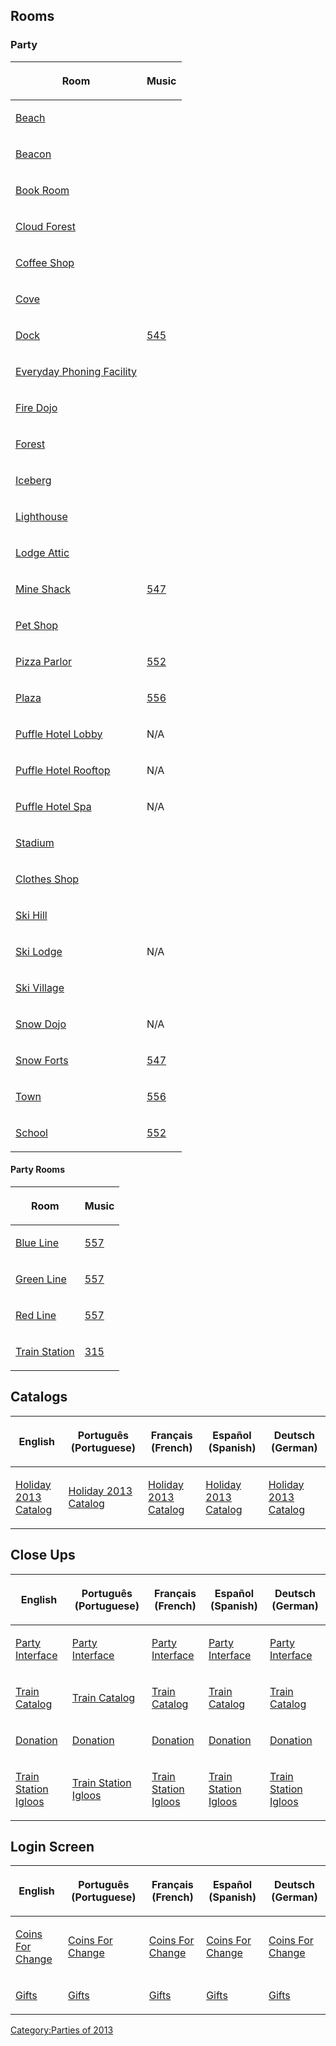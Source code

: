 

==Rooms==
===Party===
<center>
{|class="wikitable" border="1"
!Room!!Music
|-
|[[Media:RoomsBeach-HolidayParty2013.swf|Beach]]||
|-
|[[Media:RoomsBeacon-HolidayParty2013.swf|Beacon]]||
|-
|[[Media:RoomsBook-HolidayParty2013.swf|Book Room]]||
|-
|[[Media:RoomsCloudForest-HolidayParty2013.swf|Cloud Forest]]||
|-
|[[Media:RoomsCoffee-HolidayParty2013.swf|Coffee Shop]]||
|-
|[[Media:RoomsCove-HolidayParty2013.swf|Cove]]||
|-
|[[Media:RoomsDock-HolidayParty2013.swf|Dock]]||[[Media:Music545.swf|545]]
|-
|[[Media:RoomsAgentlobbymulti-HolidayParty2013.swf|Everyday Phoning Facility]]||
|-
|[[Media:RoomsDojofire-HolidayParty2013.swf|Fire Dojo]]||
|-
|[[Media:RoomsForest-HolidayParty2013.swf|Forest]]||
|-
|[[Media:RoomsBerg-HolidayParty2013.swf|Iceberg]]||
|-
|[[Media:RoomsLight-HolidayParty2013.swf|Lighthouse]]||
|-
|[[Media:RoomsAttic-HolidayParty2013.swf|Lodge Attic]]||
|-
|[[Media:RoomsShack-HolidayParty2013.swf|Mine Shack]]||[[Media:Music556.swf|547]]
|-
|[[Media:RoomsPet-HolidayParty2013.swf|Pet Shop]]||
|-
|[[Media:RoomsPizza-HolidayParty2013.swf|Pizza Parlor]]||[[Media:Music552.swf|552]]
|-
|[[Media:RoomsPlaza-HolidayParty2013.swf|Plaza]]||[[Media:Music556.swf|556]]
|-
|[[Media:RoomsHotellobby-HolidayParty2013.swf|Puffle Hotel Lobby]]||N/A
|-
|[[Media:RoomsHotelroof-HolidayParty2013.swf|Puffle Hotel Rooftop]]||N/A
|-
|[[Media:RoomsHotelspa-HolidayParty2013.swf|Puffle Hotel Spa]]||N/A
|-
|[[Media:RoomsRink-HolidayParty2013.swf|Stadium]]||
|-
|[[Media:RoomsShop-HolidayParty2013.swf|Clothes Shop]]||
|-
|[[Media:RoomsMtn-HolidayParty2013.swf|Ski Hill]]||
|-
|[[Media:RoomsLodge-HolidayParty2013.swf|Ski Lodge]]||N/A
|-
|[[Media:RoomsVillage-HolidayParty2013.swf|Ski Village]]||
|-
|[[Media:RoomsDojosnow-HolidayParty2013.swf|Snow Dojo]]||N/A
|-
|[[Media:RoomsForts-HolidayParty2013.swf|Snow Forts]]||[[Media:Music556.swf|547]]
|-
|[[Media:RoomsTown-HolidayParty2013.swf|Town]]||[[Media:Music556.swf|556]]
|-
|[[Media:RoomsSchool-HolidayParty2013.swf|School]]||[[Media:Music552.swf|552]]
|}
</center>

====Party Rooms====
<center>
{|class="wikitable" border="1"
!Room!!Music
|-
|[[Media:RoomsParty4-HolidayParty2013.swf|Blue Line]]||[[Media:Music557.swf|557]]
|-
|[[Media:RoomsParty2-HolidayParty2013.swf|Green Line]]||[[Media:Music557.swf|557]]
|-
|[[Media:RoomsParty3-HolidayParty2013.swf|Red Line]]||[[Media:Music557.swf|557]]
|-
|[[Media:RoomsParty1-HolidayParty2013.swf|Train Station]]||[[Media:Music315.swf|315]]
|}
</center>

==Catalogs==
<center>
{|class="wikitable" border="1"
!English
!Português (Portuguese)
!Français (French)
!Español (Spanish)
!Deutsch (German)
|-
|[[Media:ENCataloguesParty-HolidayParty2013.swf|Holiday 2013 Catalog]]||[[Media:PTCataloguesParty-HolidayParty2013.swf|Holiday 2013 Catalog]]||[[Media:FRCataloguesParty-HolidayParty2013.swf|Holiday 2013 Catalog]]||[[Media:ESCataloguesParty-HolidayParty2013-2.swf|Holiday 2013 Catalog]]||[[Media:DEClose upsHoliday Party 2013 Catalog.swf|Holiday 2013 Catalog]]
|}
</center>
==Close Ups==
<center>
{|class="wikitable" border="1"
!English
!Português (Portuguese)
!Français (French)
!Español (Spanish)
!Deutsch (German)
|-
|[[Media:ENClose upsParty interface-HolidayParty2013.swf|Party Interface]]||[[Media:PTClose upsParty interface-HolidayParty2013.swf|Party Interface]]||[[Media:FRClose upsParty interface-HolidayParty2013.swf|Party Interface]]||[[Media:ESClose upsParty interface-HolidayParty2013.swf|Party Interface]]||[[Media:DEClose upsParty interface-HolidayParty2013.swf|Party Interface]]
|-
|[[Media:ENClose upsTrain catalogue-HolidayParty2013.swf|Train Catalog]]||[[Media:PTClose upsTrain catalogue-HolidayParty2013.swf|Train Catalog]]||[[Media:FRClose upsTrain catalogue-HolidayParty2013.swf|Train Catalog]]||[[Media:ESCataloguesParty-HolidayParty2013.swf|Train Catalog]]||[[Media:DEClose upsTrain catalogue-HolidayParty2013.swf|Train Catalog]]
|-
|[[Media:ENClose upsDonation ui-HolidayParty2013.swf|Donation]]||[[Media:PTClose upsDonation ui-HolidayParty2013.swf|Donation]]||[[Media:FRClose upsDonation ui-HolidayParty2013.swf|Donation]]||[[Media:ESClose upsDonation ui-HolidayParty2013.swf|Donation]]||[[Media:DEClose upsDonation ui-HolidayParty2013.swf|Donation]]
|-
|[[Media:ENClose upsTrainstation igloo list-HolidayParty2013.swf|Train Station Igloos]]||[[Media:PTClose upsTrainstation igloo list-HolidayParty2013.swf|Train Station Igloos]]||[[Media:FRClose upsTrainstation igloo list-HolidayParty2013.swf|Train Station Igloos]]||[[Media:ESClose upsTrainstation igloo list-HolidayParty2013.swf|Train Station Igloos]]||[[Media:DEClose upsTrainstation igloo list-HolidayParty2013.swf|Train Station Igloos]]
|}
</center>

==Login Screen==
<center>
{|class="wikitable" border="1"
!English
!Português (Portuguese)
!Français (French)
!Español (Spanish)
!Deutsch (German)
|-
|[[Media:LoginScreen-ENCfc.swf|Coins For Change]]||[[Media:LoginScreen-PTCfc.swf|Coins For Change]]||[[Media:LoginScreen-FRCfc.swf|Coins For Change]]||[[Media:LoginScreen-ESCfc.swf|Coins For Change]]||[[Media:LoginScreen-DECfc.swf|Coins For Change]]
|-
|[[Media:LoginScreen-ENCfc-gift.swf|Gifts]]||[[Media:LoginScreen-PTCfc-gift.swf|Gifts]]||[[Media:LoginScreen-FRCfc-gift.swf|Gifts]]||[[Media:LoginScreen-ESCfc-gift.swf|Gifts]]||[[Media:LoginScreen-DECfc-gift.swf|Gifts]]
|}
</center>
{{Parties}}

[[Category:Parties of 2013]]